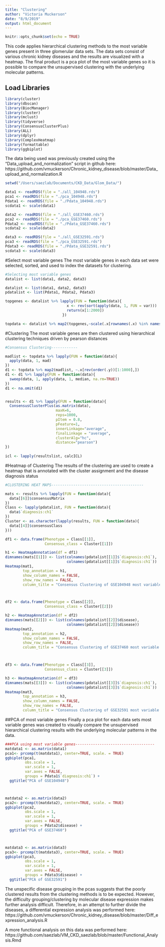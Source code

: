```yaml
---
title: "Clustering"
author: "Victoria Muckerson"
date: "8/9/2019"
output: html_document
---
```


```r
knitr::opts_chunk$set(echo = TRUE)
```

This code applies hierarchical clustering methods to the most variable genes
present in three glomerular data sets. The data sets consist of various chronic
kidney diseases and the results are visualized with a heatmap. The final product
is a pca plot of the most variable genes so it is possible to compare the
unsupervised clustering with the underlying molecular patterns.

## Load Libraries
``` r

library(cluster)
library(dbscan)
library(BiocManager)
library(cluster)
library(mclust)
library(tidyverse)
library(ConsensusClusterPlus)
library(ALL)
library(dplyr)
library(ComplexHeatmap)
library(formattable)
library(ggbiplot)
```

The data being used was previously created using the
"Data_upload_and_normalization" script in github here:
https://github.com/vmuckerson/Chronic_kidney_disease/blob/master/Data_upload_and_normalization.R

```r
setwd("/Users/saezlab/Documents/CKD_Data/Glom_Data/")

data1 <- readRDS(file = "./all_104948.rds")
pca1 <- readRDS(file = "./pca_104948.rds")
Pdata1 <- readRDS(file = "./Pdata_104948.rds")
scdata1 <- scale(data1)

data2 <- readRDS(file = "./all_GSE37460.rds")
pca2 <- readRDS(file = "./pca_GSE37460.rds")
Pdata2 <- readRDS(file = "./Pdata_GSE37460.rds")
scdata2 <- scale(data2)

data3 <- readRDS(file = "./all_GSE32591.rds")
pca3 <- readRDS(file = "./pca_GSE32591.rds")
Pdata3 <- readRDS(file = "./Pdata_GSE32591.rds")
scdata3 <- scale(data3)
```

#Select most variable genes
The most variable genes in each data set were selected, sorted, and used to 
index the datasets for clustering.

```r
#Selecting most variable genes
datalist <- list(data1, data2, data3)

datalist <- list(data1, data2, data3)
pdatalist <- list(Pdata1, Pdata2, Pdata3)

topgenes <- datalist %>% lapply(FUN = function(data){
                            x <- rev(sort(apply(data, 1, FUN = var)))
                            return(x[1:2000])
                          })

topdata <- datalist %>% map2(topgenes,~scale(.x[rownames(.x) %in% names(.y),]))

```


#Clustering
The most variable genes are then clustered using hierarchical clustering 
techniques driven by pearson distances


```r

#Consensus Clustering------------

madlist <- topdata %>% lapply(FUN = function(data){
  apply(data, 1, mad)
})
d1 <- topdata %>% map2(madlist, ~.x[rev(order(.y))[1:1000],])
d1 <- d1 %>% lapply(FUN = function(data){
  sweep(data, 1, apply(data, 1, median, na.rm=TRUE))
})
d1 <- na.omit(d1)


results <- d1 %>% lapply(FUN = function(data){
  ConsensusClusterPlus(as.matrix(data),
                       maxK=6,
                       reps=1000,
                       pItem = 0.8,
                       pFeature=1,
                       innerLinkage="average",
                       finalLinkage = "average",
                       clusterAlg="hc",
                       distance="pearson")
})
  
icl <- lapply(resultslist, calcICL)

```


#Heatmap of Clustering
The results of the clustering are used to create a heatmap that is annotated
with the cluster assignment and the disease diagnosis status


```r
#CLUSTERING HEAT MAPS------------------------------------------

mats <- results %>% lapply(FUN = function(data){
  data[[6]]$consensusMatrix
})
Class <- lapply(pdatalist, FUN = function(data){
  data$`diagnosis:ch1`
})
Cluster <- as.character(lapply(results, FUN = function(data){
  data[[4]]$consensusClass
}))

df1 <- data.frame(Phenotype = Class[[1]],
                  Consensus_class = Cluster[[1]])

h1 <- HeatmapAnnotation(df = df1)
dimnames(mats[[1]]) <- list(colnames(pdatalist[[1]]$`diagnosis:ch1`),
                            colnames(pdatalist[[1]]$`diagnosis:ch1`))
Heatmap(mat1,
        top_annotation = h1,
        show_column_names = FALSE,
        show_row_names = FALSE,
        column_title = "Consensus Clustering of GSE104948 most variable genes")



df2 <- data.frame(Phenotype = Class[[2]],
                  Consensus_class = Cluster[[2]])

h2 <- HeatmapAnnotation(df = df2)
dimnames(mats[[2]]) <- list(colnames(pdatalist[[2]]$disease),
                            colnames(pdatalist[[2]]$disease))
Heatmap(mat2,
        top_annotation = h2,
        show_column_names = FALSE,
        show_row_names = FALSE,
        column_title = "Consensus Clustering of GSE37460 most variable genes")



df3 <- data.frame(Phenotype = Class[[3]],
                  Consensus_class = Cluster[[3]])

h3 <- HeatmapAnnotation(df = df3)
dimnames(mats[[3]]) <- list(colnames(pdatalist[[3]]$`diagnosis:ch1`),
                            colnames(pdatalist[[3]]$`diagnosis:ch1`))
Heatmap(mat3,
        top_annotation = h3,
        show_column_names = FALSE,
        show_row_names = FALSE,
        column_title = "Consensus Clustering of GSE32591 most variable genes")
```



##PCA of most variable genes
Finally a pca plot for each data sets most variable genes was created to
visually compare the unsupervised hierarchical clustering results with the
underlying molecular patterns in the data.


```r

###PCA using most variable genes------------------------------------
matdata1 <- as.matrix(data1)
pca1<- prcomp(t(matdata1), center=TRUE, scale. = TRUE)
ggbiplot(pca1,
         obs.scale = 1,
         var.scale = 1,
         var.axes = FALSE,
         groups = Pdata1$`diagnosis:ch1`) +
  ggtitle("PCA of GSE104948")



matdata2 <- as.matrix(data2)
pca2<- prcomp(t(matdata2), center=TRUE, scale. = TRUE)
ggbiplot(pca2,
         obs.scale = 1,
         var.scale = 1,
         var.axes = FALSE,
         groups = Pdata2$disease) +
  ggtitle("PCA of GSE37460")



matdata3 <- as.matrix(data3)
pca3<- prcomp(t(matdata3), center=TRUE, scale. = TRUE)
ggbiplot(pca3,
         obs.scale = 1,
         var.scale = 1,
         var.axes = FALSE,
         groups = Pdata3$disease) +
  ggtitle("PCA of GSE32591")
```


The unspecific disease grouping in the pcas suggests that the poorly clustered
results from the clustering methods is to be expected. However, the difficulty
grouping/clustering by molecular disease expression makes further analysis
difficult. Therefore, in an attempt to further divide the diseases, a
differential expression analysis was performed here:
https://github.com/vmuckerson/Chronic_kidney_disease/blob/master/Diff_expression_analysis.R

A more functional analysis on this data was performed here:
https://github.com/saezlab/VM_CKD_saezlab/blob/master/Functional_Analysis.Rmd


